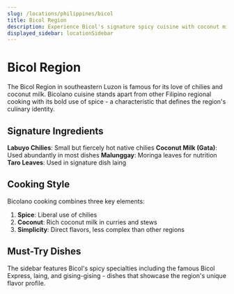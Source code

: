 ```yaml
---
slug: /locations/philippines/bicol
title: Bicol Region
description: Experience Bicol's signature spicy cuisine with coconut milk and chilies - a unique Filipino regional specialty
displayed_sidebar: locationSidebar
---
```


# Bicol Region

The Bicol Region in southeastern Luzon is famous for its love of chilies and coconut milk. Bicolano cuisine stands apart from other Filipino regional cooking with its bold use of spice - a characteristic that defines the region's culinary identity.

## Signature Ingredients

**Labuyo Chilies**: Small but fiercely hot native chilies
**Coconut Milk (Gata)**: Used abundantly in most dishes
**Malunggay**: Moringa leaves for nutrition
**Taro Leaves**: Used in signature dish laing

## Cooking Style

Bicolano cooking combines three key elements:

1. **Spice**: Liberal use of chilies
2. **Coconut**: Rich coconut milk in curries and stews
3. **Simplicity**: Direct flavors, less complex than other regions

## Must-Try Dishes

The sidebar features Bicol's spicy specialties including the famous Bicol Express, laing, and gising-gising - dishes that showcase the region's unique flavor profile.
